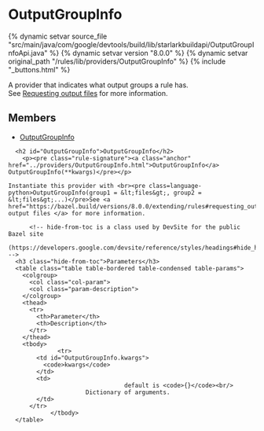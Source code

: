 <html devsite>
<head>
  <meta name="project_path" value="/_project.yaml">
  <meta name="book_path" value="/versions/8.0.0/_book.yaml">
</head>
<body>

<h1 class="page-title" id="modules.OutputGroupInfo">OutputGroupInfo</h1>

{% dynamic setvar source_file "src/main/java/com/google/devtools/build/lib/starlarkbuildapi/OutputGroupInfoApi.java" %}
{% dynamic setvar version "8.0.0" %}
{% dynamic setvar original_path "/rules/lib/providers/OutputGroupInfo" %}
{% include "_buttons.html" %}
<!-- {% raw %} -->

A provider that indicates what output groups a rule has.<br>See <a href="https://bazel.build/versions/8.0.0/extending/rules#requesting_output_files">Requesting output files</a> for more information.

<h2>Members</h2>
<ul>
    <li>
    <a href="#OutputGroupInfo">OutputGroupInfo</a>
  </li>
  </ul>

      <h2 id="OutputGroupInfo">OutputGroupInfo</h2>
        <p><pre class="rule-signature"><a class="anchor" href="../providers/OutputGroupInfo.html">OutputGroupInfo</a> OutputGroupInfo(**kwargs)</pre></p>

    Instantiate this provider with <br><pre class=language-python>OutputGroupInfo(group1 = &lt;files&gt;, group2 = &lt;files&gt;...)</pre>See <a href="https://bazel.build/versions/8.0.0/extending/rules#requesting_output_files">Requesting output files </a> for more information.

          <!-- hide-from-toc is a class used by DevSite for the public Bazel site
      (https://developers.google.com/devsite/reference/styles/headings#hide_headings_from_the_toc) -->
      <h3 class="hide-from-toc">Parameters</h3>
      <table class="table table-bordered table-condensed table-params">
        <colgroup>
          <col class="col-param">
          <col class="param-description">
        </colgroup>
        <thead>
          <tr>
            <th>Parameter</th>
            <th>Description</th>
          </tr>
        </thead>
        <tbody>
                  <tr>
            <td id="OutputGroupInfo.kwargs">
              <code>kwargs</code>
            </td>
            <td>
                                     default is <code>{}</code><br/>
                          Dictionary of arguments.
            </td>
          </tr>
                </tbody>
      </table>


</body>
</html>

<!-- {% endraw %} -->
